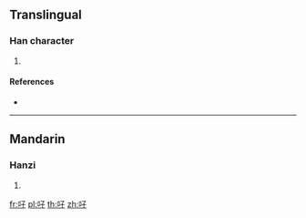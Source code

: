 ==Translingual==

===Han character===
{{Han char|rn=30|rad=口|as=03|sn=6|four=67047|canj=RND|ids=⿰口子}}

# {{defn|Han|sort=口03}}

====References====
* {{Han ref|kx=0174.220|dkj=03285|dj=0387.150|hdz=10584.060|uh=5407|ud=21511|bh=C9C5|bd=51653}}

----

==Mandarin==

===Hanzi===
{{cmn-hanzi|pin=[[zǐ]] ([[zi3]])|wg=tzu<sup>3</sup>}}

# {{defn|lang=cmn|sort=口03}}

[[fr:吇]]
[[pl:吇]]
[[th:吇]]
[[zh:吇]]